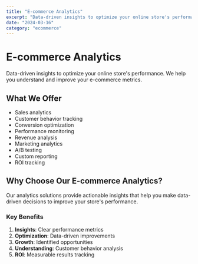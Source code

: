 ```yaml
---
title: "E-commerce Analytics"
excerpt: "Data-driven insights to optimize your online store's performance"
date: "2024-03-16"
category: "ecommerce"
---
```


# E-commerce Analytics

Data-driven insights to optimize your online store's performance. We help you understand and improve your e-commerce metrics.

## What We Offer

- Sales analytics
- Customer behavior tracking
- Conversion optimization
- Performance monitoring
- Revenue analysis
- Marketing analytics
- A/B testing
- Custom reporting
- ROI tracking

## Why Choose Our E-commerce Analytics?

Our analytics solutions provide actionable insights that help you make data-driven decisions to improve your store's performance.

### Key Benefits

1. **Insights**: Clear performance metrics
2. **Optimization**: Data-driven improvements
3. **Growth**: Identified opportunities
4. **Understanding**: Customer behavior analysis
5. **ROI**: Measurable results tracking 